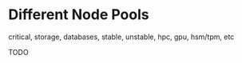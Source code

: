 # Different Node Pools

critical, storage, databases, stable, unstable, hpc, gpu, hsm/tpm, etc

TODO
